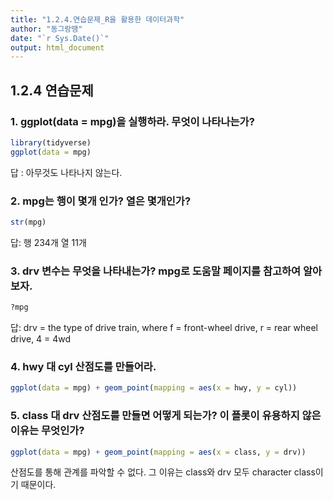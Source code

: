 ```yaml
---
title: "1.2.4.연습문제_R을 활용한 데이터과학"
author: "동그랑땡"
date: "`r Sys.Date()`"
output: html_document
---
```


## 1.2.4 연습문제
### 1. ggplot(data = mpg)을 실행하라. 무엇이 나타나는가?
```r
library(tidyverse)
ggplot(data = mpg)
```
답 : 아무것도 나타나지 않는다.

### 2. mpg는 행이 몇개 인가? 열은 몇개인가?
```r
str(mpg)
```
답: 행 234개 열 11개

### 3. drv 변수는 무엇을 나타내는가? mpg로 도움말 페이지를 참고하여 알아보자.
```r
?mpg
```
답: drv = the type of drive train, where f = front-wheel drive, r = rear wheel drive, 4 = 4wd

### 4. hwy 대 cyl 산점도를 만들어라.
```R
ggplot(data = mpg) + geom_point(mapping = aes(x = hwy, y = cyl))
```
### 5. class 대 drv 산점도를 만들면 어떻게 되는가? 이 플롯이 유용하지 않은 이유는 무엇인가?
```r
ggplot(data = mpg) + geom_point(mapping = aes(x = class, y = drv))
```
산점도를 통해 관계를 파악할 수 없다. 
그 이유는 class와 drv 모두 character class이기 때문이다.

